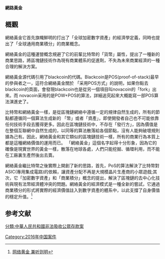 {{pov|time=2018-06-01T00:42:18+00:00}}
{{expert|time=2018-06-01T00:38:06+00:00}}

'''網路黃金'''

==概觀==
網絡黃金它首先旗幟鮮明的打出了「全球加密數字資產」的經濟學定義，同時也提出了「全球通用商業積分」的商業概念。

網絡黃金的這種運營概念規避了它的前輩比特幣的「貨幣」屬性，提出了一種新的商業思路，將區塊鏈技術作為現有商業體系的促進劑，不失為未來商業經濟的一種合理的解決方案。

網絡黃金源代碼引用了blackcoin的代碼。Blackcoin是POS(proof-of-stack)最早的參與者之一，這符合網絡黃金關於 「采用POS方式」的說明，如果你點去blackcoin的頁面，會發現blackcoin也是從另一個項目叫novacoin的「fork」出來。而 novacoin采用的是POW+POS的算法，詳細追究起來大概能寫一部POS算法演進史了。

比特幣和網絡黃金一樣，是從區塊鏈網絡中遵循一定的規律自然生成的，所有的節點都遵循同一個算法生成新的 「幣」或者「資產」，即使開發者自己也不可能依靠任何技術手段去獲得更多。因此在區塊鏈技術中，不存在「發行方」，因為價值是在整個互聯網中自然生成的，以同等的算法散落給各個節點，沒有人能夠破壞規則據為己有。因此，網絡黃金和其它類似的區塊鏈技術一樣，所有的商業行為本質上都是這種網絡價值的運用而已。 「網絡黃金」這個名字起得十分形象，因為它的確像是現實世界的黃金一樣，散落在地球各處，人們只能挖掘、循環利用，而不能在工廠裏生產然後出去賣。

網絡黃金繼比特幣之後實際上開創了新的思路，首先，PoS的算法解決了比特幣對ASIC(專用集成電路)的依賴，讓資產分配不再是大規模晶片生產商的小眾遊戲;其次，它「加密數字資產」和「商業積分」概念的提出，解決了區塊鏈的去中心化技術與現有法幣經濟體沖突的問題。網絡黃金的經濟模式是一種全新的嘗試，它通過商業積分的形式將實際的經濟價值註入到數字資產的體系中，以此支撐了自身價值的穩定升值。<ref>[https://zhuanlan.zhihu.com/p/22637011 网络黄金 兼听则明]</ref>

==参考文献==
{{reflist}}
[[分類:中華人民共和國非法吸收公眾存款案|分類:中華人民共和國非法吸收公眾存款案]]
[[Category:2016年中国案件|Category:2016年中国案件]]